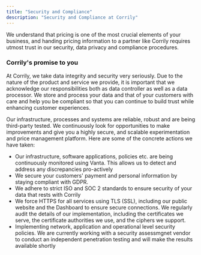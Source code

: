 ```yaml
---
title: "Security and Compliance"
description: "Security and Compliance at Corrily"
---
```



We understand that pricing is one of the most crucial elements of your business, and handing pricing information to a partner
like Corrily requires utmost trust in our security, data privacy and compliance procedures.

<h3> Corrily's promise to you </h3>

At Corrily, we take data integrity and security very seriously. Due to the nature of the product and service we provide,
it is important that we acknowledge our responsibilities both as data controller as well as a data processor. We store and
process your data and that of your customers with care and help you be compliant so that you can continue to build trust
while enhancing customer experiences.

Our infrastructure, processes and systems are reliable, robust and are being third-party tested. We continuously look for
opportunities to make improvements and give you a highly secure, and scalable experimentation and price management platform.
Here are some of the concrete actions we have taken:

- Our infrastructure, software applications, policies etc. are being continuously monitored using Vanta. This allows us
 to detect and address any discrepancies pro-actively
- We secure your customers' payment and personal information by staying compliant with GDPR.
- We adhere to strict ISO and SOC 2 standards to ensure security of your data that rests with Corrily
- We force HTTPS for all services using TLS (SSL), including our public website and the Dashboard to ensure secure
 connections. We regularly audit the details of our implementation, including the certificates we serve, the certificate
 authorities we use, and the ciphers we support.
- Implementing network, application and operational level security policies. We are currently working with a security assessmgnet
vendor to conduct an independent penetration testing and will make the results available shortly

